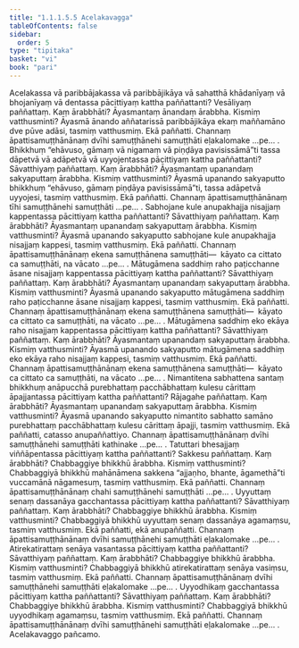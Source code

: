 ```yaml
---
title: "1.1.1.5.5 Acelakavagga"
tableOfContents: false
sidebar:
  order: 5
type: "tipitaka"
basket: "vi"
book: "pari"
---
```



<DynamicBreadcrumb />

<Division number="94" book="pari" e="ch" v="5" p="30">

<Paragraph number="163" book="pari">
Acelakassa vā paribbājakassa vā paribbājikāya vā sahatthā khādanīyaṃ vā bhojanīyaṃ vā dentassa pācittiyaṃ kattha paññattanti? Vesāliyaṃ paññattaṃ. Kaṃ ārabbhāti? Āyasmantaṃ ānandaṃ ārabbha. Kismiṃ vatthusminti? Āyasmā ānando aññatarissā paribbājikāya ekaṃ maññamāno dve pūve adāsi, tasmiṃ vatthusmiṃ. Ekā paññatti. Channaṃ āpattisamuṭṭhānānaṃ dvīhi samuṭṭhānehi samuṭṭhāti eḷakalomake …pe… .
</Paragraph>

</Division>
<Division number="95" book="pari" e="ch" v="5" p="30">

<Paragraph number="164" book="pari">
Bhikkhuṃ “ehāvuso, gāmaṃ vā nigamaṃ vā piṇḍāya pavisissāmā”ti tassa dāpetvā vā adāpetvā vā uyyojentassa pācittiyaṃ kattha paññattanti? Sāvatthiyaṃ paññattaṃ. Kaṃ ārabbhāti? Āyasmantaṃ upanandaṃ sakyaputtaṃ ārabbha. Kismiṃ vatthusminti? Āyasmā upanando sakyaputto bhikkhuṃ “ehāvuso, gāmaṃ piṇḍāya pavisissāmā”ti, tassa adāpetvā uyyojesi, tasmiṃ vatthusmiṃ. Ekā paññatti. Channaṃ āpattisamuṭṭhānānaṃ tīhi samuṭṭhānehi samuṭṭhāti …pe… .
</Paragraph>

</Division>
<Division number="96" book="pari" e="ch" v="5" p="31">

<Paragraph number="165" book="pari">
Sabhojane kule anupakhajja nisajjaṃ kappentassa pācittiyaṃ kattha paññattanti? Sāvatthiyaṃ paññattaṃ. Kaṃ ārabbhāti? Āyasmantaṃ upanandaṃ sakyaputtaṃ ārabbha. Kismiṃ vatthusminti? Āyasmā upanando sakyaputto sabhojane kule anupakhajja nisajjaṃ kappesi, tasmiṃ vatthusmiṃ. Ekā paññatti. Channaṃ āpattisamuṭṭhānānaṃ ekena samuṭṭhānena samuṭṭhāti—  kāyato ca cittato ca samuṭṭhāti, na vācato …pe… .
</Paragraph>

</Division>
<Division number="97" book="pari" e="ch" v="5" p="31">

<Paragraph number="166" book="pari">
Mātugāmena saddhiṃ raho paṭicchanne āsane nisajjaṃ kappentassa pācittiyaṃ kattha paññattanti? Sāvatthiyaṃ paññattaṃ. Kaṃ ārabbhāti? Āyasmantaṃ upanandaṃ sakyaputtaṃ ārabbha. Kismiṃ vatthusminti? Āyasmā upanando sakyaputto mātugāmena saddhiṃ raho paṭicchanne āsane nisajjaṃ kappesi, tasmiṃ vatthusmiṃ. Ekā paññatti. Channaṃ āpattisamuṭṭhānānaṃ ekena samuṭṭhānena samuṭṭhāti—  kāyato ca cittato ca samuṭṭhāti, na vācato …pe… .
</Paragraph>

</Division>
<Division number="98" book="pari" e="ch" v="5" p="31">

<Paragraph number="167" book="pari">
Mātugāmena saddhiṃ eko ekāya raho nisajjaṃ kappentassa pācittiyaṃ kattha paññattanti? Sāvatthiyaṃ paññattaṃ. Kaṃ ārabbhāti? Āyasmantaṃ upanandaṃ sakyaputtaṃ ārabbha. Kismiṃ vatthusminti? Āyasmā upanando sakyaputto mātugāmena saddhiṃ eko ekāya raho nisajjaṃ kappesi, tasmiṃ vatthusmiṃ. Ekā paññatti. Channaṃ āpattisamuṭṭhānānaṃ ekena samuṭṭhānena samuṭṭhāti—  kāyato ca cittato ca samuṭṭhāti, na vācato …pe… .
</Paragraph>

</Division>
<Division number="99" book="pari" e="ch" v="5" p="31">

<Paragraph number="168" book="pari">
Nimantitena sabhattena santaṃ bhikkhuṃ anāpucchā purebhattaṃ pacchābhattaṃ kulesu cārittaṃ āpajjantassa pācittiyaṃ kattha paññattanti? Rājagahe paññattaṃ. Kaṃ ārabbhāti? Āyasmantaṃ upanandaṃ sakyaputtaṃ ārabbha. Kismiṃ vatthusminti? Āyasmā upanando sakyaputto nimantito sabhatto samāno purebhattaṃ pacchābhattaṃ kulesu cārittaṃ āpajji, tasmiṃ vatthusmiṃ. Ekā paññatti, catasso anupaññattiyo. Channaṃ āpattisamuṭṭhānānaṃ dvīhi samuṭṭhānehi samuṭṭhāti kathinake …pe… .
</Paragraph>

</Division>
<Division number="100" book="pari" e="ch" v="5" p="31">

<Paragraph number="169" book="pari">
Tatuttari bhesajjaṃ viññāpentassa pācittiyaṃ kattha paññattanti? Sakkesu paññattaṃ. Kaṃ ārabbhāti? Chabbaggiye bhikkhū ārabbha. Kismiṃ vatthusminti? Chabbaggiyā bhikkhū mahānāmena sakkena “ajjaṇho, bhante, āgamethā”ti vuccamānā nāgamesuṃ, tasmiṃ vatthusmiṃ. Ekā paññatti. Channaṃ āpattisamuṭṭhānānaṃ chahi samuṭṭhānehi samuṭṭhāti …pe… .
</Paragraph>

</Division>
<Division number="101" book="pari" e="ch" v="5" p="32">

<Paragraph number="170" book="pari">
Uyyuttaṃ senaṃ dassanāya gacchantassa pācittiyaṃ kattha paññattanti? Sāvatthiyaṃ paññattaṃ. Kaṃ ārabbhāti? Chabbaggiye bhikkhū ārabbha. Kismiṃ vatthusminti? Chabbaggiyā bhikkhū uyyuttaṃ senaṃ dassanāya agamaṃsu, tasmiṃ vatthusmiṃ. Ekā paññatti, ekā anupaññatti. Channaṃ āpattisamuṭṭhānānaṃ dvīhi samuṭṭhānehi samuṭṭhāti eḷakalomake …pe… .
</Paragraph>

</Division>
<Division number="102" book="pari" e="ch" v="5" p="32">

<Paragraph number="171" book="pari">
Atirekatirattaṃ senāya vasantassa pācittiyaṃ kattha paññattanti? Sāvatthiyaṃ paññattaṃ. Kaṃ ārabbhāti? Chabbaggiye bhikkhū ārabbha. Kismiṃ vatthusminti? Chabbaggiyā bhikkhū atirekatirattaṃ senāya vasiṃsu, tasmiṃ vatthusmiṃ. Ekā paññatti. Channaṃ āpattisamuṭṭhānānaṃ dvīhi samuṭṭhānehi samuṭṭhāti eḷakalomake …pe… .
</Paragraph>

</Division>
<Division number="103" book="pari" e="ch" v="5" p="32">

<Paragraph number="172" book="pari">
Uyyodhikaṃ gacchantassa pācittiyaṃ kattha paññattanti? Sāvatthiyaṃ paññattaṃ. Kaṃ ārabbhāti? Chabbaggiye bhikkhū ārabbha. Kismiṃ vatthusminti? Chabbaggiyā bhikkhū uyyodhikaṃ agamaṃsu, tasmiṃ vatthusmiṃ. Ekā paññatti. Channaṃ āpattisamuṭṭhānānaṃ dvīhi samuṭṭhānehi samuṭṭhāti eḷakalomake …pe… .

</Paragraph>
</Division>

<Paragraph number="173" type="center" book="pari">
Acelakavaggo pañcamo.
</Paragraph>